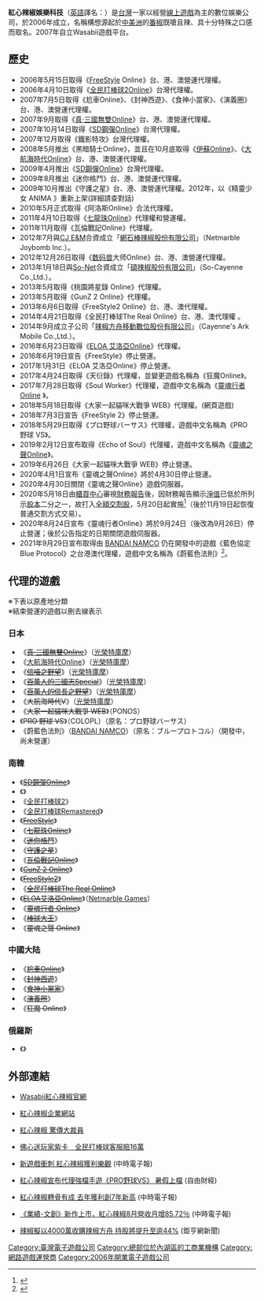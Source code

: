 {{NoteTA
| G1 = Games
| G2 = Games-zh
}}
{{Infobox_Company
| company_name    = 紅心辣椒娛樂科技股份有限公司
| company_name_en    = Cayenne Entertainment Technology Co., Ltd.
| company_logo    =[[檔案:Cayenne_Entertainment_Technology_logo.png|250px]]
| company_type    = [[上市公司|上市公司]]
| other_name   = 辣椒
| market_information = {{otc|4946}}（2011年6月10日上櫃）<br/>ISIN：TW0004946009
| company_slogan  = 
| foundation      = 2006年9月
| location =  {{flagicon|TWN}} 	[[臺北市|臺北市]][[內湖區|內湖區]][[瑞光路|瑞光路]]583巷31號3樓
| zip_code        = 
| telephone_no    =
| industry           = 電子資訊供應服務業
| products           = 遊戲平台營運研發及文教育樂用品批發業等
| capital            = [[新臺幣|新台幣]]2.46億元
| major_shareholder  = TIMES ONLINE LIMITED（87.00%）<br/> Johnny Brothers Holding Limited（11.00%）
| assets  =
| equity =
| Net asset value   = 
| key_people     = 鄧潤澤 
| accounting_period  = 每年12月（月制會計年度）
| num_employees   =
| subsid   = <br/>[[辣椒方舟移動數位股份有限公司|辣椒方舟移動數位股份有限公司]]<br/>[[碩辣椒股份有限公司|碩辣椒股份有限公司]]
| homepage        = http://www.cayennetech.com.tw/
| width           = 365px
}}

'''紅心辣椒娛樂科技'''（[[英語|英語]]譯名：{{lang|en|'''Cayenne'''}}）是[[台灣|台灣]]一家以經營[[線上遊戲|線上遊戲]]為主的數位娛樂公司，於2006年成立，名稱構想源起於[[中美洲|中美洲]]的[[番椒|番椒]]既嗆且辣、具十分特殊之口感而取名。2007年自立Wasabii遊戲平台。

== 歷史 ==
* 2006年5月15日取得《[[FreeStyle|FreeStyle]] Online》台、港、澳營運代理權。
* 2006年4月10日取得《[[全民打棒球2_Online|全民打棒球2Online]]》台灣代理權。
* 2007年7月5日取得《尬車Online》、《封神西遊》、《食神小當家》、《演義圈》台、港、澳營運代理權。
* 2007年9月取得《[[真·三國無雙Online|真·三國無雙Online]]》台、港、澳營運代理權。
* 2007年10月14日取得《[[SD_GUNDAM_Online|SD鋼彈Online]]》台灣代理權。
* 2007年12月取得《鐵影特攻》台灣代理權。
* 2008年5月推出《黑暗騎士Online》，並且在10月底取得《[[伊蘇Online|伊蘇Online]]》、《[[大航海時代Online|大航海時代Online]]》台、港、澳營運代理權。
* 2009年4月推出《[[SD_GUNDAM_Online|SD鋼彈Online]]》台灣代理權。
* 2009年8月推出《迷你格鬥》台、港、澳營運代理權。
* 2009年10月推出《守護之星》台、港、澳營運代理權。2012年，以《精靈少女 ANIMA 》重新上架(詳細請查對話)
* 2010年5月正式取得《阿洛斯Online》合法代理權。
* 2011年4月10日取得《[[七龍珠|七龍珠]]Online》代理權和營運權。
* 2011年11月取得《瓦倫戰記Online》代理權。
* 2012年7月與[[CJ_E&M|CJ E&M]]合資成立「[[網石棒辣椒股份有限公司|網石棒辣椒股份有限公司]]」（Netmarble Joybomb Inc.）。
* 2012年12月26日取得《[[数码兽|数码兽]]大师Online》台、港、澳營運代理權。
* 2013年1月18日與[[So-Net|So-Net]]合資成立「[[碩辣椒股份有限公司|碩辣椒股份有限公司]]」（So-Cayenne Co.,Ltd.）。
* 2013年5月取得《桃園將星錄 Online》代理權。
* 2013年5月取得《GunZ 2 Online》代理權。
* 2013年6月6日取得《FreeStyle2 Online》台、港、澳代理權。
* 2014年4月21日取得《全民打棒球The Real Online》台、港、澳代理權 。
* 2014年9月成立子公司「[[辣椒方舟移動數位股份有限公司|辣椒方舟移動數位股份有限公司]]」（Cayenne's Ark Mobile Co.,Ltd.）。
* 2016年6月23日取得《[[ELOA_艾洛亞Online|ELOA 艾洛亞Online]]》代理權。
* 2016年6月19日宣告《FreeStyle》停止營運。
* 2017年1月31日《ELOA 艾洛亞Online》停止營運。
* 2017年4月24日取得《天衍錄》代理權，並變更遊戲名稱為《狂魔Online》。
* 2017年7月28日取得《Soul Worker》代理權，遊戲中文名稱為《[https://sw.wasabii.com.tw/index.aspx 靈魂行者Online] {{Wayback|url=https://sw.wasabii.com.tw/index.aspx |date=20201023045136 }}》。
* 2018年5月18日取得《大家一起貓咪大戰爭 WEB》代理權。(網頁遊戲)
* 2018年7月3日宣告《FreeStyle 2》停止營運。
* 2018年5月29日取得《プロ野球バーサス》代理權，遊戲中文名稱為《PRO 野球 VS》。
* 2019年2月12日宣布取得《Echo of Soul》代理權，遊戲中文名稱為《[https://eos.wasabii.com.tw/index.aspx 靈魂之聲Online]{{Dead link|date=2020年7月 |bot=InternetArchiveBot |fix-attempted=yes }}》。
* 2019年6月26日《大家一起貓咪大戰爭 WEB》停止營運。
* 2020年4月1日宣布《靈魂之聲Online》將於4月30日停止營運。
* 2020年4月30日關閉《靈魂之聲Online》遊戲伺服器。
* 2020年5月18日由[[櫃買中心|櫃買中心]]審視[[財務報告|財務報告]]後，因財務報告顯示[[淨值|淨值]]已低於所列示[[股本|股本]]二分之一，故打入[[全額交割股|全額交割股]]，5月20日起實施<ref>{{cite news|url=https://ec.ltn.com.tw/article/breakingnews/3169648|title=櫃買中心：辣椒打入全額交割|date=18 May 2020|access-date=19 May 2020|archive-date=2021-03-21|archive-url=https://web.archive.org/web/20210321170749/https://ec.ltn.com.tw/article/breakingnews/3169648|dead-url=no}}</ref>（後於11月19日起恢復普通交割方式交易）。
* 2020年8月24日宣布《靈魂行者Online》將於9月24日（後改為9月26日）停止營運；後於公告指定的日期關閉遊戲伺服器。
* 2021年9月29日宣布取得由 [[BANDAI_NAMCO|BANDAI NAMCO]] 仍在開發中的遊戲《藍色協定 Blue Protocol》之台港澳代理權，遊戲中文名稱為《蔚藍色法則》<ref>{{cite news|url=https://gnn.gamer.com.tw/detail.php?sn=221665|title=線上遊戲新作《藍色協定》台港澳代理權確定 中文定名《蔚藍色法則》|date=29 September 2021|access-date=29 September 2021|archive-date=2021-10-06|archive-url=https://web.archive.org/web/20211006144853/https://gnn.gamer.com.tw/detail.php?sn=221665|dead-url=no}}</ref>。

== 代理的遊戲 ==

※下表以原產地分類<br/>
※結束營運的遊戲以刪去線表示

=== 日本 ===

*《<s>[[真·三國無雙Online|真·三國無雙Online]]</s>》（[[光榮特庫摩|光榮特庫摩]]）
*《[[大航海時代Online|大航海時代Online]]》（[[光榮特庫摩|光榮特庫摩]]）
*《<s>[[信喵之野望|信喵之野望]]</s>》（[[光榮特庫摩|光榮特庫摩]]）
*《<s>[[百萬人的三國志Special|百萬人的三國志Special]]</s>》（[[光榮特庫摩|光榮特庫摩]]）
*《<s>[[百萬人的信長之野望|百萬人的信長之野望]]</s>》（[[光榮特庫摩|光榮特庫摩]]）
*《<s>大航海時代V</s>》（[[光榮特庫摩|光榮特庫摩]]）
*《<s>大家一起貓咪大戰爭 WEB</s>》（PONOS）
*《<s>PRO 野球 VS</s>》（COLOPL）（原名：プロ野球バーサス）
*《蔚藍色法則》（[[BANDAI_NAMCO|BANDAI NAMCO]]）（原名：ブループロトコル）（開發中，尚未營運）

=== 南韓 ===

*《<s>[[SD_GUNDAM_Online|SD鋼彈Online]]</s>》
*《<s>{{link-ko|鐵影特攻|메탈레이지}}</s>》
*《[[全民打棒球2|全民打棒球2]]》
*《[[全民打棒球Remastered|全民打棒球Remastered]]》
*《<s>[[FreeStyle|FreeStyle]]</s>》
*《<s>[[七龍珠Online|七龍珠Online]]</s>》
*《<s>[[迷你格鬥|迷你格鬥]]</s>》
*《<s>[[守護之星|守護之星]]</s>》
*《<s>[[瓦倫戰記Online|瓦倫戰記Online]]</s>》
*《<s>[[GunZ_2_Online|GunZ 2 Online]]</s>》
*《<s>[[FreeStyle2|FreeStyle2]]</s>》
*《<s>[[全民打棒球The_Real_Online|全民打棒球The Real Online]]</s>》
*《<s>[[ELOA艾洛亞Online|ELOA艾洛亞Online]]</s>》（[[Netmarble_Games|Netmarble Games]]）
*《<s>[[靈魂行者|靈魂行者 Online]]</s>》
*《<s>[[棒球大王|棒球大王]]</s>》
*《<s>靈魂之聲 Online</s>》

=== 中國大陆 ===

*《<s>[[尬車Online|尬車Online]]</s>》
*《<s>[[封神西遊|封神西遊]]</s>》
*《<s>[[食神小當家|食神小當家]]</s>》
*《<s>[[演義圈|演義圈]]</s>》
*《<s>狂魔 Online</s>》

=== 俄羅斯 ===

*《<s>{{link-en|阿洛斯|Allods Online}}</s>》

== 外部連結 ==

*{{zh-tw}}[https://www.wasabii.com.tw/index.aspx Wasabii紅心辣椒官網] {{Wayback|url=https://www.wasabii.com.tw/index.aspx |date=20210304103230 }}
*{{zh-tw}}[http://www.cayennetech.com.tw 紅心辣椒企業網站] {{Wayback|url=http://www.cayennetech.com.tw/ |date=20210415161007 }}
*{{zh-tw}}[http://www.chinatimes.com/realtimenews/20151228004728-260401 紅心辣椒 驚傳大裁員] {{Wayback|url=http://www.chinatimes.com/realtimenews/20151228004728-260401 |date=20180707040816 }}
*{{zh-tw}}[https://tw.appledaily.com/new/realtime/20141128/514884/ 佛心送玩家紫卡　全民打棒球客服賠16萬] {{Wayback|url=https://tw.appledaily.com/new/realtime/20141128/514884/ |date=20180905002352 }}
*{{zh-tw}}[https://www.chinatimes.com/newspapers/20180913000359-260204 新遊戲衝刺 紅心辣椒獲利樂觀] {{Wayback|url=https://www.chinatimes.com/newspapers/20180913000359-260204 |date=20190422214944 }} (中時電子報)
*{{zh-tw}}[http://ec.ltn.com.tw/article/breakingnews/2440992 紅心辣椒宣布代理強檔手遊《PRO野球VS》 暑假上檔] {{Wayback|url=http://ec.ltn.com.tw/article/breakingnews/2440992 |date=20181114182214 }} (自由財經)
*{{zh-tw}}[https://www.chinatimes.com/newspapers/20180322000338-260204 紅心辣椒轉骨有成 去年獲利創7年新高] {{Wayback|url=https://www.chinatimes.com/newspapers/20180322000338-260204 |date=20190422235819 }}(中時電子報)
*{{zh-tw}}[https://www.chinatimes.com/realtimenews/20180910003285-260410 《業績-文創》新作上市，紅心辣椒8月營收月增85.72％] {{Wayback|url=https://www.chinatimes.com/realtimenews/20180910003285-260410 |date=20190422215017 }}(中時電子報)
*{{zh-tw}}[https://news.cnyes.com/news/id/4257702 辣椒擬以4000萬收購辣椒方舟 持股將提升至逾44%] {{Wayback|url=https://news.cnyes.com/news/id/4257702 |date=20190225223646 }}(鉅亨網新聞)

{{台灣電子遊戲公司}}

[[Category:臺灣電子遊戲公司|Category:臺灣電子遊戲公司]]
[[Category:總部位於內湖區的工商業機構|Category:總部位於內湖區的工商業機構]]
[[Category:網路遊戲運營商|Category:網路遊戲運營商]]
[[Category:2006年開業電子遊戲公司|Category:2006年開業電子遊戲公司]]